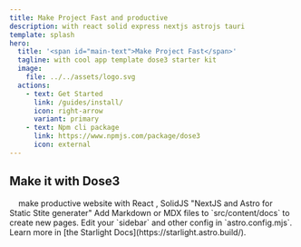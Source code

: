 ```yaml
---
title: Make Project Fast and productive
description: with react solid express nextjs astrojs tauri
template: splash
hero:
  title: '<span id="main-text">Make Project Fast</span>'
  tagline: with cool app template dose3 starter kit
  image:
    file: ../../assets/logo.svg
  actions:
    - text: Get Started
      link: /guides/install/
      icon: right-arrow
      variant: primary
    - text: Npm cli package
      link: https://www.npmjs.com/package/dose3
      icon: external
---
```



## Make it with Dose3 

<CardGrid stagger>
	<Card title="Website" icon="star">
		&nbsp;&nbsp;&nbsp;    make productive website with React , SolidJS "NextJS and Astro for Static Stite generater"
	</Card>
	<Card title="Server" icon="rocket">
		Add Markdown or MDX files to `src/content/docs` to create new pages.
	</Card>
	<Card title="Native" icon="laptop">
		Edit your `sidebar` and other config in `astro.config.mjs`.
	</Card>
	<Card title="Read the docs" icon="open-book">
		Learn more in [the Starlight Docs](https://starlight.astro.build/).
	</Card>
</CardGrid>
